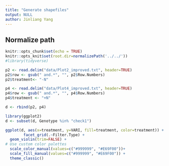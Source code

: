 ```yaml
---
title: "Generate shapefiles"
output: NULL
author: Jinliang Yang
---
```


## Normalize path
```r
knitr::opts_chunk$set(echo = TRUE) 
knitr::opts_knit$set(root.dir=normalizePath('../../')) 
#library(tidyverse)
```

```r
p2 <- read.delim("data/Plot2_improved.txt", header=TRUE)
p2$row <- gsub(" and.*", "", p2$Row.Numbers)
p2$treatment<- "-N"

p4 <- read.delim("data/Plot4_improved.txt", header=TRUE)
p4$row <- gsub(" and.*", "", p4$Row.Numbers)
p4$treatment <- "+N"

d <- rbind(p2, p4)
```


```r
library(ggplot2)
d <- subset(d, Genotype %in% "check1")

ggplot(d, aes(x=treatment, y=VARI, fill=treatment, color=treatment)) +
        facet_grid(.~Filter.Type) +
  geom_violin(trim=FALSE) +
# Use custom color palettes
  scale_color_manual(values=c("#999999", "#E69F00"))+
  scale_fill_manual(values=c("#999999", "#E69F00")) +
  theme_classic()
```

